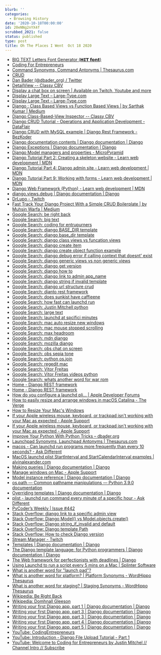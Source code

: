 ```yaml
---
blurb: ''
categories:
  - Browsing History
date: '2020-10-18T00:00:00'
id: 20eNNg2nYX4f
scrubbed_2021: false
status: published
type: post
title: Oh The Places I Went  Oct 18 2020
---
```


- [BIG TEXT Letters Font Generator (𝗛𝗜𝗧 𝗳𝗼𝗻𝘁)](https://fsymbols.com/generators/tarty/)
- [Coding For Entrepreneurs](https://www.codingforentrepreneurs.com/)
- [Command Synonyms, Command Antonyms | Thesaurus.com](https://www.thesaurus.com/browse/command?s=t)
- [CRUD](http://docs.viewflow.io/frontend_crud.html)
- [Dan Bader (@dbader_org) / Twitter](https://twitter.com/intent/follow?original_referer=https%3A%2F%2Flarge-type.com&ref_src=twsrc%5Etfw&screen_name=dbader_org&tw_p=followbutton)
- [DetailView -- Classy CBV](https://ccbv.co.uk/projects/Django/3.0/django.views.generic.detail/DetailView/)
- [Display a chat box on screen | Available on Twitch, Youtube and more](https://streamlabs.com/obs-widgets/chat-box)
- [Display Large Text – Large-Type.com](https://large-type.com/#BRB)
- [Display Large Text – Large-Type.com](https://large-type.com/#brb)
- [Django : Class Based Views vs Function Based Views | by Sarthak Kumar | Medium](https://medium.com/@ksarthak4ever/django-class-based-views-vs-function-based-view-e74b47b2e41b)
- [Django Class-Based-View Inspector -- Classy CBV](https://ccbv.co.uk/)
- [Django CRUD Tutorial - Operations and Application Development - DataFlair](https://data-flair.training/blogs/django-crud-example/)
- [Django CRUD with MySQL example | Django Rest Framework - BezKoder](https://bezkoder.com/django-crud-mysql-rest-framework/)
- [Django documentation contents | Django documentation | Django](https://docs.djangoproject.com/en/3.1/contents/)
- [Django Exceptions | Django documentation | Django](https://docs.djangoproject.com/en/3.1/ref/exceptions/)
- [Django Model managers and properties - MicroPyramid](https://micropyramid.com/blog/django-model-managers-and-properties/)
- [Django Tutorial Part 2: Creating a skeleton website - Learn web development | MDN](https://developer.mozilla.org/en-US/docs/Learn/Server-side/Django/skeleton_website)
- [Django Tutorial Part 4: Django admin site - Learn web development | MDN](https://developer.mozilla.org/en-US/docs/Learn/Server-side/Django/Admin_site)
- [Django Tutorial Part 9: Working with forms - Learn web development | MDN](https://developer.mozilla.org/en-US/docs/Learn/Server-side/Django/Forms)
- [Django Web Framework (Python) - Learn web development | MDN](https://developer.mozilla.org/en-US/docs/Learn/Server-side/Django)
- [django.views.debug | Django documentation | Django](https://docs.djangoproject.com/en/1.10/_modules/django/views/debug/)
- [DrLupo - Twitch](https://www.twitch.tv/drlupo)
- [Fast Track Your Django Project With a Simple CRUD Boilerplate | by Muhsin Warfa | Medium](https://medium.com/@mwarfa/fast-track-your-django-project-with-a-simple-crud-boilerplate-523e4a64f651)
- [Google Search: be right back](https://www.google.com/search?client=safari&rls=en&q=be+right+back&ie=UTF-8&oe=UTF-8)
- [Google Search: big text](https://www.google.com/search?client=safari&rls=en&q=big+text&ie=UTF-8&oe=UTF-8)
- [Google Search: coding for entrupurners](https://www.google.com/search?client=safari&rls=en&q=coding+for+entrupurners&ie=UTF-8&oe=UTF-8)
- [Google Search: django BASE_DIR template](https://www.google.com/search?client=safari&rls=en&q=django+BASE_DIR+template&ie=UTF-8&oe=UTF-8)
- [Google Search: django base_dir template](https://www.google.com/search?client=safari&rls=en&q=django+base_dir+template&ie=UTF-8&oe=UTF-8)
- [Google Search: django class views vs funcation views](https://www.google.com/search?client=safari&rls=en&q=django+class+views+vs+funcation+views&ie=UTF-8&oe=UTF-8)
- [Google Search: django create item](https://www.google.com/search?client=safari&rls=en&q=django+create+item&ie=UTF-8&oe=UTF-8)
- [Google Search: django create object function example](https://www.google.com/search?newwindow=1&client=safari&rls=en&ei=ZfGMX_f4MOTc5gLA87boBw&q=django+create+object+function+example&oq=django+create+object+function+example&gs_lcp=CgZwc3ktYWIQAzIFCCEQoAEyBQghEKsCMgUIIRCrAjoECAAQRzoICCEQFhAdEB5Q4LQGWJvCBmCaxAZoAHACeACAAXSIAcYFkgEDNy4xmAEAoAEBqgEHZ3dzLXdpesgBCMABAQ&sclient=psy-ab&ved=0ahUKEwi3v77zxb_sAhVkrlkKHcC5DX0Q4dUDCAw&uact=5)
- [Google Search: django debug error if calling context that doesnt' exist](https://www.google.com/search?client=safari&rls=en&q=django+debug+error+if+calling+context+that+doesnt%27+exist&ie=UTF-8&oe=UTF-8)
- [Google Search: django generic views vs non generic views](https://www.google.com/search?client=safari&rls=en&q=django+generic+views+vs+non+generic+views&ie=UTF-8&oe=UTF-8)
- [Google Search: django get version](https://www.google.com/search?client=safari&rls=en&q=django+get+version&ie=UTF-8&oe=UTF-8)
- [Google Search: django how to](https://www.google.com/search?newwindow=1&client=safari&rls=en&tbm=vid&q=django+how+to&sa=X&ved=2ahUKEwjwoPm80b_sAhUSw1kKHQVVDKYQ8ccDKAR6BAgSEA4&biw=960&bih=489)
- [Google Search: django link to admin app_name](https://www.google.com/search?client=safari&rls=en&q=django+link+to+admin+app_name&ie=UTF-8&oe=UTF-8)
- [Google Search: django string if invalid template](https://www.google.com/search?client=safari&rls=en&q=django+string+if+invalid+template&ie=UTF-8&oe=UTF-8)
- [Google Search: django url structure crud](https://www.google.com/search?client=safari&rls=en&q=django+url+structure+crud&ie=UTF-8&oe=UTF-8)
- [Google Search: djanto rest framework](https://www.google.com/search?client=safari&rls=en&q=djanto+rest+framework&ie=UTF-8&oe=UTF-8)
- [Google Search: does sunkist have caffieene](https://www.google.com/search?client=safari&rls=en&q=does+sunkist+have+caffieene&ie=UTF-8&oe=UTF-8)
- [Google Search: how fast can launchd run](https://www.google.com/search?client=safari&rls=en&q=how+fast+can+launchd+run&ie=UTF-8&oe=UTF-8)
- [Google Search: Justin Mitchell python](https://www.google.com/search?newwindow=1&client=safari&rls=en&biw=960&bih=489&tbm=vid&ei=t_2MX9yQCsSK5wKI-7KQBQ&q=Justin+Mitchell+python+&oq=Justin+Mitchell+python+&gs_l=psy-ab.3..0i333k1.2319.3214.0.3379.8.8.0.0.0.0.144.746.6j2.8.0....0...1c.1.64.psy-ab..0.8.744...0j0i67k1j0i22i30k1j33i10k1.0.iCQhrYQuU14)
- [Google Search: large text](https://www.google.com/search?client=safari&rls=en&q=large+text&ie=UTF-8&oe=UTF-8)
- [Google Search: launchd at spcifici minutes](https://www.google.com/search?client=safari&rls=en&q=launchd+at+spcifici+minutes&ie=UTF-8&oe=UTF-8)
- [Google Search: mac auto resize new windows](https://www.google.com/search?client=safari&rls=en&q=mac+auto+resize+new+windows&ie=UTF-8&oe=UTF-8)
- [Google Search: mac mouse stopped scrolling](https://www.google.com/search?client=safari&rls=en&q=mac+mouse+stopped+scrolling&ie=UTF-8&oe=UTF-8)
- [Google Search: max headroom](https://www.google.com/search?client=safari&rls=en&q=max+headroom&ie=UTF-8&oe=UTF-8)
- [Google Search: mdn django](https://www.google.com/search?client=safari&rls=en&q=mdn+django&ie=UTF-8&oe=UTF-8)
- [Google Search: mozilla django](https://www.google.com/search?client=safari&rls=en&q=mozilla+django&ie=UTF-8&oe=UTF-8)
- [Google Search: obs chat on screen](https://www.google.com/search?client=safari&rls=en&q=obs+chat+on+screen&ie=UTF-8&oe=UTF-8)
- [Google Search: obs sepia tone](https://www.google.com/search?client=safari&rls=en&q=obs+sepia+tone&ie=UTF-8&oe=UTF-8)
- [Google Search: python os.join](https://www.google.com/search?client=safari&rls=en&q=python+os.join&ie=UTF-8&oe=UTF-8)
- [Google Search: regedit mac](https://www.google.com/search?newwindow=1&client=safari&rls=en&ei=28WLX7S2EMPa5gLrga_gCQ&q=regedit+mac&oq=regedit+mac&gs_lcp=CgZwc3ktYWIQAzIFCAAQyQMyAggAMgIIADICCAAyBggAEBYQHjIGCAAQFhAeMgYIABAWEB4yBggAEBYQHjIGCAAQFhAeMgYIABAWEB46BAgAEEc6BwgAEMkDEEM6BAgAEENQ5RNY4BdgxRloAHACeACAAU2IAZkCkgEBNJgBAKABAaoBB2d3cy13aXrIAQjAAQE&sclient=psy-ab&ved=0ahUKEwj0j7SeqL3sAhVDrVkKHevAC5wQ4dUDCAw&uact=5)
- [Google Search: Vitor Freitas](https://www.google.com/search?client=safari&rls=en&q=Vitor+Freitas&ie=UTF-8&oe=UTF-8)
- [Google Search: Vitor Freitas videos python](https://www.google.com/search?newwindow=1&client=safari&rls=en&ei=3v2MX6qRNMmE5wK81aOQDQ&q=Vitor+Freitas+videos+python&oq=Vitor+Freitas+videos+python&gs_lcp=CgZwc3ktYWIQAzoFCCEQoAE6CAghEBYQHRAeOgcIIRAKEKABULQZWMYfYJ4iaABwAHgAgAFsiAHaBZIBAzcuMZgBAKABAaoBB2d3cy13aXrAAQE&sclient=psy-ab&ved=0ahUKEwiq-Ibm0b_sAhVJwlkKHbzqCNIQ4dUDCAw&uact=5)
- [Google Search: whats another word for war rom](https://www.google.com/search?client=safari&rls=en&q=whats+another+word+for+war+rom&ie=UTF-8&oe=UTF-8)
- [Home - Django REST framework](https://www.django-rest-framework.org/#example)
- [Home - Django REST framework](https://www.django-rest-framework.org/#requirements)
- [How do you configure a launchd pli… | Apple Developer Forums](https://developer.apple.com/forums/thread/22946)
- [How to easily resize and arrange windows in macOS Catalina - The Verge](https://www.theverge.com/2020/3/6/21168153/macos-catalina-windows-size-rearrange-how-to)
- [How to Resize Your Mac's Windows](https://www.lifewire.com/resizing-macs-windows-new-tricks-2259806)
- [If your Apple wireless mouse, keyboard, or trackpad isn't working with your Mac as expected - Apple Support](https://support.apple.com/en-us/HT204621)
- [If your Apple wireless mouse, keyboard, or trackpad isn't working with your Mac as expected - Apple Support](https://support.apple.com/en-us/HT204621#notscroll)
- [Improve Your Python With Python Tricks – dbader.org](https://dbader.org/python-tricks)
- [Launchpad Synonyms, Launchpad Antonyms | Thesaurus.com](https://www.thesaurus.com/misspelling?term=launchpad&s=t)
- [macos - Can launchd run programs more frequently than every 10 seconds? - Ask Different](https://apple.stackexchange.com/questions/63482/can-launchd-run-programs-more-frequently-than-every-10-seconds)
- [MacOS launchd plist StartInterval and StartCalendarInterval examples | alvinalexander.com](https://alvinalexander.com/mac-os-x/launchd-plist-examples-startinterval-startcalendarinterval/)
- [Making queries | Django documentation | Django](https://docs.djangoproject.com/en/3.1/topics/db/queries/)
- [Manage windows on Mac - Apple Support](https://support.apple.com/guide/mac-help/work-with-app-windows-mchlp2469/mac)
- [Model instance reference | Django documentation | Django](https://docs.djangoproject.com/en/3.1/ref/models/instances/)
- [os.path — Common pathname manipulations — Python 3.9.0 documentation](https://docs.python.org/3/library/os.path.html)
- [Overriding templates | Django documentation | Django](https://docs.djangoproject.com/en/3.1/howto/overriding-templates/)
- [plist - launchd run command every minute of a specific hour - Ask Different](https://apple.stackexchange.com/questions/370467/launchd-run-command-every-minute-of-a-specific-hour)
- [PyCoder’s Weekly | Issue #442](https://pycoders.com/issues/442)
- [Stack Overflow: django link to a specific admin view](https://stackoverflow.com/questions/18638164/django-link-to-a-specific-admin-view)
- [Stack Overflow: Django Model() vs Model.objects.create()](https://stackoverflow.com/questions/26672077/django-model-vs-model-objects-create)
- [Stack Overflow: Django string_if_invalid and default](https://stackoverflow.com/questions/40505917/django-string-if-invalid-and-default)
- [Stack Overflow: Django template Path](https://stackoverflow.com/questions/3038459/django-template-path)
- [Stack Overflow: How to check Django version](https://stackoverflow.com/questions/6468397/how-to-check-django-version)
- [Stream Manager - Twitch](https://dashboard.twitch.tv/u/theidofalan/stream-manager)
- [Templates | Django documentation | Django](https://docs.djangoproject.com/en/3.1/topics/templates/)
- [The Django template language: for Python programmers | Django documentation | Django](https://docs.djangoproject.com/en/3.1/ref/templates/api/)
- [The Web framework for perfectionists with deadlines | Django](https://www.djangoproject.com/)
- [Using Launchd to run a script every 5 mins on a Mac | Splinter Software](https://www.splinter.com.au/using-launchd-to-run-a-script-every-5-mins-on/)
- [What is another word for "launch pad"?](https://www.wordhippo.com/what-is/another-word-for/launch_pad.html)
- [What is another word for platform? | Platform Synonyms - WordHippo Thesaurus](https://www.wordhippo.com/what-is/another-word-for/platform.html)
- [What is another word for staging? | Staging Synonyms - WordHippo Thesaurus](https://www.wordhippo.com/what-is/another-word-for/staging.html)
- [Wikipedia: Be Right Back](https://en.wikipedia.org/wiki/Be_Right_Back)
- [Wikipedia: Domhnall Gleeson](https://en.wikipedia.org/wiki/Domhnall_Gleeson)
- [Writing your first Django app, part 1 | Django documentation | Django](https://docs.djangoproject.com/en/3.1/intro/tutorial01/)
- [Writing your first Django app, part 3 | Django documentation | Django](https://docs.djangoproject.com/en/3.1/intro/tutorial03/)
- [Writing your first Django app, part 3 | Django documentation | Django](https://docs.djangoproject.com/en/3.1/intro/tutorial03/#use-the-template-system)
- [Writing your first Django app, part 4 | Django documentation | Django](https://docs.djangoproject.com/en/3.1/intro/tutorial04/)
- [Writing your first Django app, part 5 | Django documentation | Django](https://docs.djangoproject.com/en/3.1/intro/tutorial05/)
- [YouTube: CodingEntrepreneurs](https://www.youtube.com/channel/UCWEHue8kksIaktO8KTTN_zg)
- [YouTube: Introduction - Django File Upload Tutorial - Part 1](https://www.youtube.com/watch?v=Zx09vcYq1oc)
- [YouTube: Welcome to Coding for Entrepreneurs by Justin Mitchel // Channel Intro // Subscribe](https://www.youtube.com/watch?v=VtHrTX_nTto)

